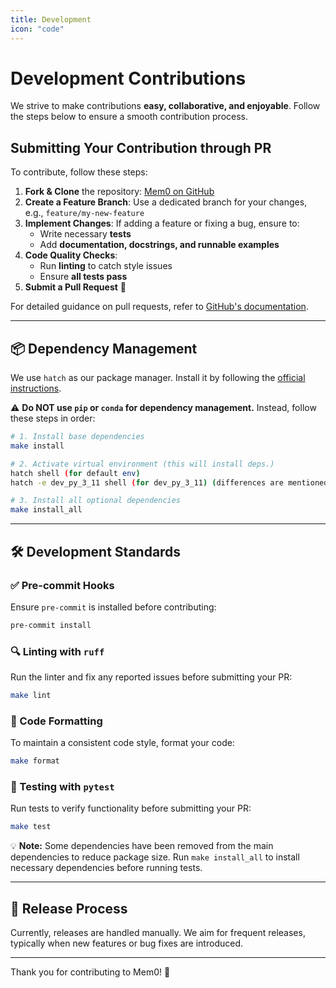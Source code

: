 ```yaml
---
title: Development
icon: "code"
---
```


<Snippet file="async-memory-add.mdx" />

# Development Contributions

We strive to make contributions **easy, collaborative, and enjoyable**. Follow the steps below to ensure a smooth contribution process.

## Submitting Your Contribution through PR

To contribute, follow these steps:

1. **Fork & Clone** the repository: [Mem0 on GitHub](https://github.com/mem0ai/mem0)
2. **Create a Feature Branch**: Use a dedicated branch for your changes, e.g., `feature/my-new-feature`
3. **Implement Changes**: If adding a feature or fixing a bug, ensure to:
   - Write necessary **tests**
   - Add **documentation, docstrings, and runnable examples**
4. **Code Quality Checks**:
   - Run **linting** to catch style issues
   - Ensure **all tests pass**
5. **Submit a Pull Request** 🚀

For detailed guidance on pull requests, refer to [GitHub's documentation](https://docs.github.com/en/pull-requests/collaborating-with-pull-requests/proposing-changes-to-your-work-with-pull-requests/creating-a-pull-request).

---

## 📦 Dependency Management

We use `hatch` as our package manager. Install it by following the [official instructions](https://hatch.pypa.io/latest/install/).

⚠️ **Do NOT use `pip` or `conda` for dependency management.** Instead, follow these steps in order:

```bash
# 1. Install base dependencies
make install

# 2. Activate virtual environment (this will install deps.)
hatch shell (for default env)
hatch -e dev_py_3_11 shell (for dev_py_3_11) (differences are mentioned in pyproject.toml)

# 3. Install all optional dependencies
make install_all
```

---

## 🛠️ Development Standards

### ✅ Pre-commit Hooks

Ensure `pre-commit` is installed before contributing:

```bash
pre-commit install
```

### 🔍 Linting with `ruff`

Run the linter and fix any reported issues before submitting your PR:

```bash
make lint
```

### 🎨 Code Formatting

To maintain a consistent code style, format your code:

```bash
make format
```

### 🧪 Testing with `pytest`

Run tests to verify functionality before submitting your PR:

```bash
make test
```

💡 **Note:** Some dependencies have been removed from the main dependencies to reduce package size. Run `make install_all` to install necessary dependencies before running tests.

---

## 🚀 Release Process

Currently, releases are handled manually. We aim for frequent releases, typically when new features or bug fixes are introduced.

---

Thank you for contributing to Mem0! 🎉
